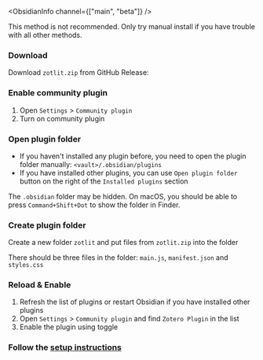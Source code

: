 
<ObsidianInfo channel={["main", "beta"]} />

<Callout type="warning">
  This method is not recommended. Only try manual install if you have trouble
  with all other methods.
</Callout>

<Steps>

### Download

Download `zotlit.zip` from GitHub Release: <ReleaseLink />

### Enable community plugin

1. Open `Settings` > `Community plugin`
2. Turn on community plugin

### Open plugin folder

- If you haven't installed any plugin before, you need to open the plugin folder manually: `<vault>/.obsidian/plugins`
- If you have installed other plugins, you can use `Open plugin folder` button on the right of the `Installed plugins` section

<Callout>

The `.obsidian` folder may be hidden. On macOS, you should be able to press `Command+Shift+Dot` to show the folder in Finder.

</Callout>

### Create plugin folder

Create a new folder `zotlit` and put files from `zotlit.zip` into the folder

There should be three files in the folder: `main.js`, `manifest.json` and `styles.css`

### Reload & Enable

1. Refresh the list of plugins or restart Obsidian if you have installed other plugins
2. Open `Settings` > `Community plugin` and find `Zotero Plugin` in the list
3. Enable the plugin using toggle

### Follow the [setup instructions](#basic-setup)

</Steps>
